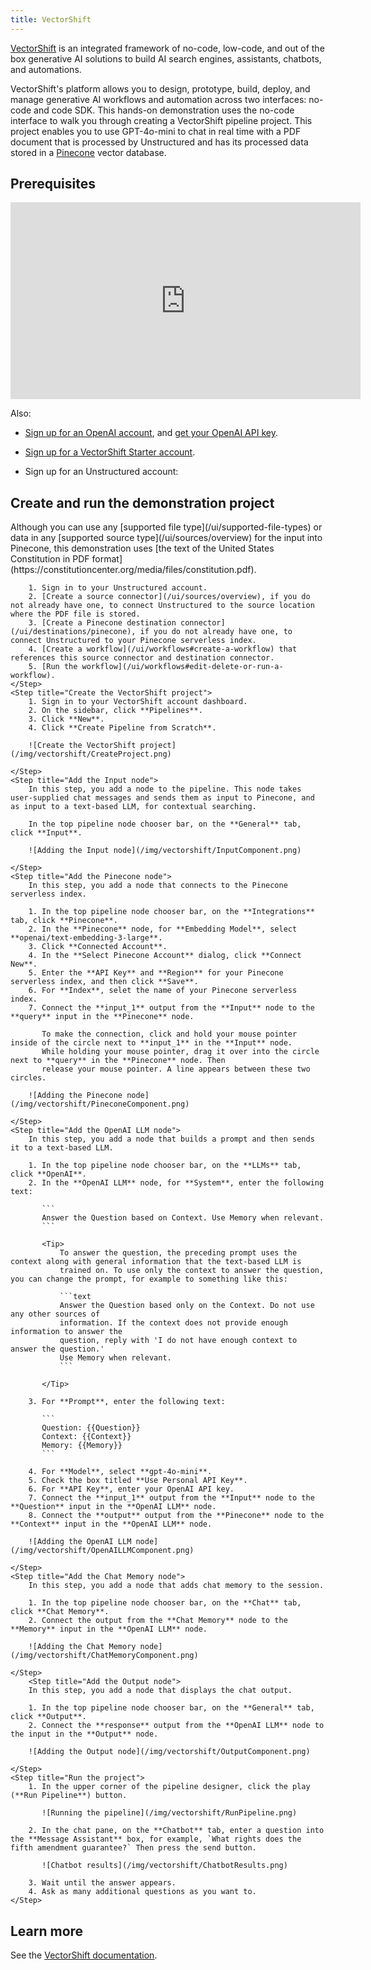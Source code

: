 ```yaml
---
title: VectorShift
---
```


[VectorShift](https://vectorshift.ai/) is an integrated framework of no-code, low-code, and out of the box generative AI solutions 
to build AI search engines, assistants, chatbots, and automations. 

VectorShift's platform allows you to design, prototype, build, deploy, 
and manage generative AI workflows and automation across two interfaces: no-code and code SDK. 
This hands-on demonstration uses the no-code interface to walk you through creating a VectorShift pipeline project. This project 
enables you to use GPT-4o-mini to chat in real time with a PDF document that is processed by Unstructured and has its processed data stored in a 
[Pinecone](https://www.pinecone.io/) vector database. 

## Prerequisites

<iframe
width="560"
height="315"
src="https://www.youtube.com/embed/Li0yhaeguYQ"
title="YouTube video player"
frameborder="0"
allow="accelerometer; autoplay; clipboard-write; encrypted-media; gyroscope; picture-in-picture"
allowfullscreen
></iframe>


<PineconeShared />

Also:

- [Sign up for an OpenAI account](https://platform.openai.com/signup), and [get your OpenAI API key](https://help.openai.com/en/articles/4936850-where-do-i-find-my-openai-api-key).
- [Sign up for a VectorShift Starter account](https://app.vectorshift.ai/api/signup).
- Sign up for an Unstructured account:
 
  <GetStartedSimpleUIAPI />

## Create and run the demonstration project

<Steps>
    <Step title="Get source data into Pinecone">
        Although you can use any [supported file type](/ui/supported-file-types) or data in any 
        [supported source type](/ui/sources/overview) for the input into Pinecone, this demonstration uses [the text of the United States Constitution in PDF format](https://constitutioncenter.org/media/files/constitution.pdf). 

        1. Sign in to your Unstructured account.
        2. [Create a source connector](/ui/sources/overview), if you do not already have one, to connect Unstructured to the source location where the PDF file is stored. 
        3. [Create a Pinecone destination connector](/ui/destinations/pinecone), if you do not already have one, to connect Unstructured to your Pinecone serverless index.
        4. [Create a workflow](/ui/workflows#create-a-workflow) that references this source connector and destination connector.
        5. [Run the workflow](/ui/workflows#edit-delete-or-run-a-workflow). 
    </Step>
    <Step title="Create the VectorShift project">
        1. Sign in to your VectorShift account dashboard.
        2. On the sidebar, click **Pipelines**.
        3. Click **New**.
        4. Click **Create Pipeline from Scratch**.

        ![Create the VectorShift project](/img/vectorshift/CreateProject.png)

    </Step>
    <Step title="Add the Input node">
        In this step, you add a node to the pipeline. This node takes user-supplied chat messages and sends them as input to Pinecone, and as input to a text-based LLM, for contextual searching.

        In the top pipeline node chooser bar, on the **General** tab, click **Input**.

        ![Adding the Input node](/img/vectorshift/InputComponent.png)

    </Step>
    <Step title="Add the Pinecone node">
        In this step, you add a node that connects to the Pinecone serverless index.

        1. In the top pipeline node chooser bar, on the **Integrations** tab, click **Pinecone**.
        2. In the **Pinecone** node, for **Embedding Model**, select **openai/text-embedding-3-large**.
        3. Click **Connected Account**.
        4. In the **Select Pinecone Account** dialog, click **Connect New**.
        5. Enter the **API Key** and **Region** for your Pinecone serverless index, and then click **Save**.
        6. For **Index**, selet the name of your Pinecone serverless index.
        7. Connect the **input_1** output from the **Input** node to the **query** input in the **Pinecone** node.

           To make the connection, click and hold your mouse pointer inside of the circle next to **input_1** in the **Input** node. 
           While holding your mouse pointer, drag it over into the circle next to **query** in the **Pinecone** node. Then 
           release your mouse pointer. A line appears between these two circles.

        ![Adding the Pinecone node](/img/vectorshift/PineconeComponent.png)

    </Step>
    <Step title="Add the OpenAI LLM node">
        In this step, you add a node that builds a prompt and then sends it to a text-based LLM.

        1. In the top pipeline node chooser bar, on the **LLMs** tab, click **OpenAI**.
        2. In the **OpenAI LLM** node, for **System**, enter the following text:

           ```
           Answer the Question based on Context. Use Memory when relevant.
           ```

           <Tip>
               To answer the question, the preceding prompt uses the context along with general information that the text-based LLM is 
               trained on. To use only the context to answer the question, you can change the prompt, for example to something like this:

               ```text
               Answer the Question based only on the Context. Do not use any other sources of
               information. If the context does not provide enough information to answer the 
               question, reply with 'I do not have enough context to answer the question.' 
               Use Memory when relevant.
               ```

           </Tip>

        3. For **Prompt**, enter the following text:

           ```
           Question: {{Question}}
           Context: {{Context}}
           Memory: {{Memory}}
           ```

        4. For **Model**, select **gpt-4o-mini**.
        5. Check the box titled **Use Personal API Key**.
        6. For **API Key**, enter your OpenAI API key.
        7. Connect the **input_1** output from the **Input** node to the **Question** input in the **OpenAI LLM** node.
        8. Connect the **output** output from the **Pinecone** node to the **Context** input in the **OpenAI LLM** node.

        ![Adding the OpenAI LLM node](/img/vectorshift/OpenAILLMComponent.png)
        
    </Step>
    <Step title="Add the Chat Memory node">
        In this step, you add a node that adds chat memory to the session.

        1. In the top pipeline node chooser bar, on the **Chat** tab, click **Chat Memory**.
        2. Connect the output from the **Chat Memory** node to the **Memory** input in the **OpenAI LLM** node.

        ![Adding the Chat Memory node](/img/vectorshift/ChatMemoryComponent.png)
        
    </Step>
        <Step title="Add the Output node">
        In this step, you add a node that displays the chat output.

        1. In the top pipeline node chooser bar, on the **General** tab, click **Output**.
        2. Connect the **response** output from the **OpenAI LLM** node to the input in the **Output** node.

        ![Adding the Output node](/img/vectorshift/OutputComponent.png)
        
    </Step>
    <Step title="Run the project">
        1. In the upper corner of the pipeline designer, click the play (**Run Pipeline**) button.

           ![Running the pipeline](/img/vectorshift/RunPipeline.png)

        2. In the chat pane, on the **Chatbot** tab, enter a question into the **Message Assistant** box, for example, `What rights does the fifth amendment guarantee?` Then press the send button.

           ![Chatbot results](/img/vectorshift/ChatbotResults.png)

        3. Wait until the answer appears.
        4. Ask as many additional questions as you want to. 
    </Step>
</Steps>

## Learn more

See the [VectorShift documentation](https://docs.vectorshift.ai/).
